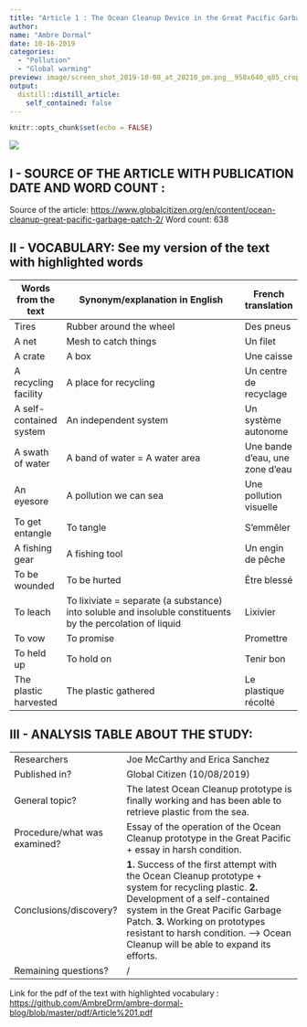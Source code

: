 ```yaml
---
title: "Article 1 : The Ocean Cleanup Device in the Great Pacific Garbage Patch Is Finally Working"
author:
name: "Ambre Dormal"
date: 10-16-2019
categories:
  - "Pollution"
  - "Global warming"
preview: image/screen_shot_2019-10-08_at_20210_pm.png__958x640_q85_crop_subsampling-2_upscale.png
output:
  distill::distill_article:
    self_contained: false
---
```


```r
knitr::opts_chunk$set(echo = FALSE)
```


![](image/Ocean Cleanup.png)

## I - SOURCE OF THE ARTICLE WITH PUBLICATION DATE AND WORD COUNT : 

Source of the article: <https://www.globalcitizen.org/en/content/ocean-cleanup-great-pacific-garbage-patch-2/>
Word count: 638

## II - VOCABULARY: See my version of the text with highlighted words 

| Words from the text     | Synonym/explanation in English                                                                              | French translation              |
| ----------------------- | ----------------------------------------------------------------------------------------------------------- | ------------------------------- |
| Tires                   | Rubber around the wheel                                                                                     | Des pneus                       |
| A net                   | Mesh to catch things                                                                                        | Un filet                        |
| A crate                 | A box                                                                                                       | Une caisse                      |
| A recycling facility    | A place for recycling                                                                                       | Un centre de recyclage          |
| A self-contained system | An independent system                                                                                       | Un système autonome             |
| A swath of water        | A band of water = A water area                                                                              | Une bande d'eau, une zone d'eau |
| An eyesore              | A pollution we can sea                                                                                      | Une pollution visuelle          |
| To get entangle         | To tangle                                                                                                   | S'emmêler                       |
| A fishing gear          | A fishing tool                                                                                              | Un engin de pêche               |
| To be wounded           | To be hurted                                                                                                | Être blessé                     |
| To leach                |  To lixiviate = separate (a substance) into soluble and insoluble constituents by the percolation of liquid | Lixivier                        |
| To vow                  | To promise                                                                                                  | Promettre                       |
| To held up              | To hold on                                                                                                  | Tenir bon                       |
| The plastic harvested   | The plastic gathered                                                                                        | Le plastique récolté            |

## III - ANALYSIS TABLE ABOUT THE STUDY: 

|                              |                                                                     |
| ---------------------------- | ------------------------------------------------------------------- |
| Researchers                  | Joe McCarthy and Erica Sanchez     |
| Published in?                |  Global Citizen (10/08/2019)       |
| General topic?               |  The latest Ocean Cleanup prototype is finally working and has been able to retrieve plastic from the sea.                         |
| Procedure/what was examined? |Essay of the operation of the Ocean Cleanup  prototype in the Great Pacific + essay in harsh condition.|
| Conclusions/discovery?       |   __1.__ Success of the first attempt with the Ocean Cleanup prototype + system for recycling plastic. __2.__ Development of a self-contained system in the Great Pacific Garbage Patch. __3.__ Working on prototypes resistant to harsh condition.        --> Ocean Cleanup will be able to expand its efforts.     |
| Remaining questions?         |/|

Link for the pdf of the text with highlighted vocabulary : <https://github.com/AmbreDrm/ambre-dormal-blog/blob/master/pdf/Article%201.pdf>




